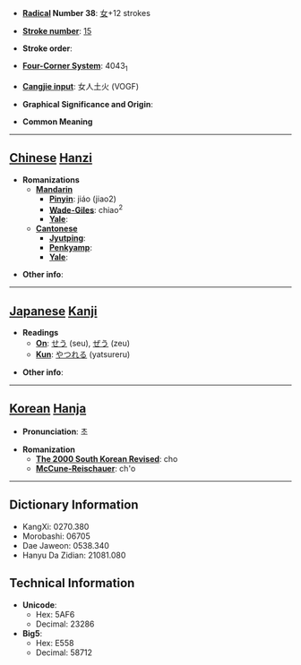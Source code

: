 * '''[[Wiktionary:Chinese radical index| Radical]] Number 38''': [[Wiktionary:Chinese radical index 女|女]]+12 strokes

* '''[[Wiktionary:Chinese total strokes index|Stroke number]]''': [[Wiktionary:Chinese total strokes index 15|15]]

* '''Stroke order''': 

* '''[[Wiktionary:Chinese four corner index|Four-Corner System]]''': 4043<sub>1</sub>

* '''[[Wiktionary:Chinese Cangjie index|Cangjie input]]''': 女人土火 (VOGF)

* '''Graphical Significance and Origin''': 

* '''Common Meaning'''

----

== [[Chinese]] [[Hanzi]] ==

* '''Romanizations'''
** '''[[Mandarin]]'''
*** '''[[Pinyin]]''': jiáo (jiao2)
*** '''[[Wade-Giles]]''': chiao<sup>2</sup>
*** '''[[Yale]]''': 
** '''[[Cantonese]]'''
*** '''[[Jyutping]]''':
*** '''[[Penkyamp]]''': 
*** '''[[Yale]]''': 

* '''Other info''': 

----

== [[Japanese]] [[Kanji]] ==

* '''Readings'''
** '''[[On]]''': [[せう]] (seu), [[ぜう]] (zeu)
** '''[[Kun]]''': [[やつれる]] (yatsureru)

* '''Other info''':  

----

== [[Korean]] [[Hanja]] ==

* '''Pronunciation''': 초

* '''Romanization'''
** '''[[The 2000 South Korean Revised Romanization|The 2000 South Korean Revised]]''': cho
** '''[[McCune-Reischauer]]''': ch'o

----

== Dictionary Information ==

* KangXi: 0270.380
* Morobashi: 06705
* Dae Jaweon: 0538.340
* Hanyu Da Zidian: 21081.080

== Technical Information ==

* '''Unicode''':
** Hex: 5AF6
** Decimal: 23286
* '''Big5''':
** Hex: E558
** Decimal: 58712